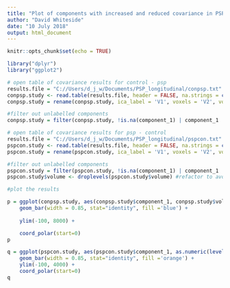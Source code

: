 ---
title: "Plot of components with increased and reduced covariance in PSP"
author: "David Whiteside"
date: "10 July 2018"
output: html_document
---

```{r setup, include=FALSE}
knitr::opts_chunk$set(echo = TRUE)

library("dplyr")
library("ggplot2")

# open table of covariance results for control - psp
results.file = "C://Users/d_j_w/Documents/PSP_longitudinal/conpsp.txt"
conpsp.study <- read.table(results.file, header = FALSE, na.strings = c("", "NA"), fill=TRUE)
conpsp.study = rename(conpsp.study, ica_label = 'V1', voxels = 'V2', volume = 'V3', component_1 = 'V4', component_2 = 'V5')

#filter out unlabelled components
conpsp.study = filter(conpsp.study, !is.na(component_1) | component_1 != "")

# open table of covariance results for psp - control
results.file = "C://Users/d_j_w/Documents/PSP_longitudinal/pspcon.txt"
pspcon.study <- read.table(results.file, header = FALSE, na.strings = c("", "NA"), fill=TRUE)
pspcon.study = rename(pspcon.study, ica_label = 'V1', voxels = 'V2', volume = 'V3', component_1 = 'V4', component_2 = 'V5')

#filter out unlabelled components
pspcon.study = filter(pspcon.study, !is.na(component_1) | component_1 != "")
pspcon.study$volume <- droplevels(pspcon.study$volume) #refactor to avoid erros

```

```{r results, echo=FALSE}

#plot the results

p = ggplot(conpsp.study, aes(conpsp.study$component_1, conpsp.study$volume,fill = 'reduced covariance')) + 
    geom_bar(width = 0.85, stat="identity", fill ='blue') +
  
    ylim(-100, 8000) +

    coord_polar(start=0)
p

q = ggplot(pspcon.study, aes(pspcon.study$component_1, as.numeric(levels(pspcon.study$volume))[pspcon.study$volume],fill = 'increased covariance')) + 
    geom_bar(width = 0.85, stat="identity", fill ='orange') +
    ylim(-100, 4000) +
    coord_polar(start=0)
q

```

